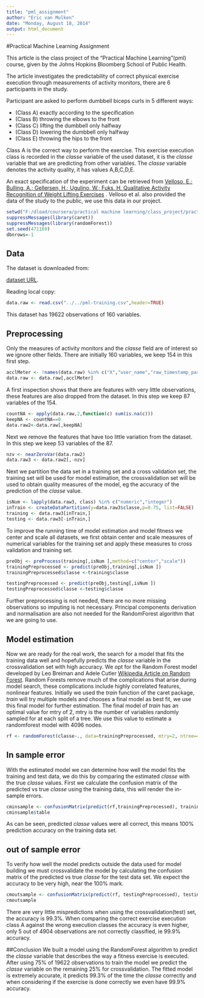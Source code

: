 ```yaml
---
title: "pml_assignment"
author: "Eric van Mulken"
date: "Monday, August 18, 2014"
output: html_document
---
```


#Practical Machine Learning Assignment

This article is the class project of the "Practical Machine Learning"(pml) course, given by the Johns Hopkins Bloomberg School of Public Health.

The article investigates the predictability of correct physical exercise execution through measurements of activity monitors, there are 6 participants in the study. 

Participant are asked to perform dumbbell biceps curls in 5 different ways:

* (Class A)  exactly according to the specification 
* (Class B)  throwing the elbows to the front 
* (Class C)  lifting the dumbbell only halfway 
* (Class D)  lowering the dumbbell only halfway 
* (Class E)  throwing the hips to the front 

Class A is the correct way to perform the exercise. This exercise execution class is recorded in the _classe_ variable of the used dataset, it is the _classe_ variable that we are predicting from other variables. The _classe_ variable denotes the activity quality, it has values A,B,C,D,E.

An exact specification of the experiment can be retrieved from [Velloso, E.; Bulling, A.; Gellersen, H.; Ugulino, W.; Fuks, H. Qualitative Activity Recognition of Weight Lifting Exercises](http://groupware.les.inf.puc-rio.br/work.jsf?p1=11201) . Velloso et al. also provided the data of the study to the public, we use this data in our project.

```r
setwd("F:/dload/coursera/practical machine learning/class_project/practical_machine_learning")
suppressMessages(library(caret))
suppressMessages(library(randomForest))
set.seed(471169)
dbnrows=-1
```

## Data
The dataset is downloaded from:

[dataset URL](https://d396qusza40orc.cloudfront.net/predmachlearn/pml-training.csv).

Reading local copy:

```r
data.raw <- read.csv("../../pml-training.csv",header=TRUE)
```
This dataset has 19622 observations of 160 variables.

## Preprocessing
Only the measures of activity monitors and the _classe_ field are of interest so we ignore other fields. There are initially 160 variables, we keep 154 in this first step.

```r
acclMeter <- !names(data.raw) %in% c("X","user_name","raw_timestamp_part_1","raw_timestamp_part_2","cvtd_timestamp","num_window")
data.raw <- data.raw[,acclMeter]
```
A first inspection shows that there are features with very little observations, these features are also dropped from the dataset. In this step we keep 87 variables of the 154.
```r
countNA <- apply(data.raw,2,function(c) sum(is.na(c)))
keepNA <- countNA==0
data.raw2<-data.raw[,keepNA]
```
Next we remove the features that have too little variation from the dataset. In this step we keep 53 variables of the 87.
```r
nzv <- nearZeroVar(data.raw2)
data.raw3 <- data.raw2[,-nzv]
```

Next we partition the data set in a training set and a cross validation set, the training set will be used for model estimation, the crossvalidation set will be used to obtain quality measures of the model, eg the accuracy of the prediction of the _classe_ value.

```r
isNum <- lapply(data.raw3, class) %in% c("numeric","integer")
inTrain <- createDataPartition(y=data.raw3$classe,p=0.75, list=FALSE)
training <- data.raw3[inTrain,]
testing <- data.raw3[-inTrain,]
```

To improve the running time of model estimation and model fitness we center and scale all datasets, we first obtain center and scale measures of numerical variables for the training set and apply these measures to cross validation and training set.
```r
preObj <- preProcess(training[,isNum ],method=c("center","scale"))
trainingPreprocessed <- predict(preObj,training[,isNum ])
trainingPreprocessed$classe <-training$classe

testingPreprocessed <- predict(preObj,testing[,isNum ])
testingPreprocessed$classe <-testing$classe
```
Further preprocessing is not needed, there are no more missing observations so imputing is not necessary. Principal components derivation and normalisation are also not needed for the RandomForest algorithm that we are going to use.

## Model estimation
Now we are ready for the real work, the search for a model that fits the training data well and hopefully predicts the _classe_ variable in the crossvalidation set with high accuracy. We opt for the Random Forest model developed by Leo Breiman and Adele Cutler [Wikipedia Article on Random Forest](http://en.wikipedia.org/wiki/Random_forest). Random Forests remove much of the complications that arise during model search, these complications include highly correlated features, nonlinear features.
Initially we used the _train_ function of the caret package, _train_ will try multiple models and chooses a final model as best fit, we use this final model for further estimation. The final model of _train_ has an optimal value for mtry of 2, mtry is the number of variables randomly sampled for at each split of a tree. We use this value to estimate a randomforest model with 4096 nodes.
```r
rf <- randomForest(classe~., data=trainingPreprocessed, mtry=2, ntree=4096, importance=TRUE)
```

## In sample error
With the estimated model we can determine how well the model fits the training and test data, we do this by comparing the estimated _classe_ with the true _classe_ values. First we calculate the confusion matrix of the predicted vs true _classe_ using the training data, this will render the in-sample errors.
```r
cminsample <- confusionMatrix(predict(rf,trainingPreprocessed), trainingPreprocessed$classe)
cminsample$table
```
As can be seen, predicted _classe_ values were all correct, this means 100% prediction accuracy on the training data set.

## out of sample error
To verify how well the model predicts outside the data used for model building we must crossvalidate the model by calculating the confusion matrix of the predicted vs true _classe_ for the test data set. We expect the accuracy to be very high, near the 100% mark.

```r
cmoutsample <- confusionMatrix(predict(rf, testingPreprocessed), testingPreprocessed$classe)
cmoutsample
```
There are very little mispredictions when using the crossvalidation(test) set, the accuracy is 99.3%. When comparing the correct exercise execution class A against the wrong execution classes the accuracy is even higher, only 5 out of 4904 observations are not correctly classified, ie 99.9% accuracy.

##Conclusion
We built a model using the RandomForest algorithm to predict the _classe_ variable that describes the way a fitness exercise is executed. After using 75% of 19622 observations to train the model we predict the _classe_ variable on the remaining 25% for crossvalidation. The fitted model is extremely accurate, it predicts 99.3% of the time the _classe_ correctly and when considering if the exercise is done correctly we even have 99.9% accuracy.





















